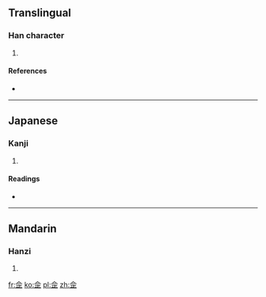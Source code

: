 ==Translingual==

===Han character===
{{Han char|rn=9|rad=人|as=06|sn=8|four=|canj=人一一一 (OMMM), X人一一一 (XOMMM)}}

# {{defn|Han|sort=人06}}

====References====
* {{Han ref|kx=0100.150|dkj=00554|dj=0212.110|hdz=10141.070|uh=4F71|ud=20337}}

----

==Japanese==

===Kanji===
{{ja-kanji|grade=|rs=人06}}

# {{defn|lang=ja|sort=人06}}

====Readings====
* {{ja-readings|on=[[ほう]] (hō)|kun=[[のり]] (nori)}}

----

==Mandarin==

===Hanzi===
{{cmn-hanzi|pin=[[fǎ]] ([[fa3]]), [[mǐ]] ([[mi3]]), [[nài]] ([[nai4]])|wg=fa<sup>3</sup>, mi<sup>3</sup>, nai<sup>4</sup>}}

# {{defn|lang=cmn|sort=人06}}

[[fr:佱]]
[[ko:佱]]
[[pl:佱]]
[[zh:佱]]